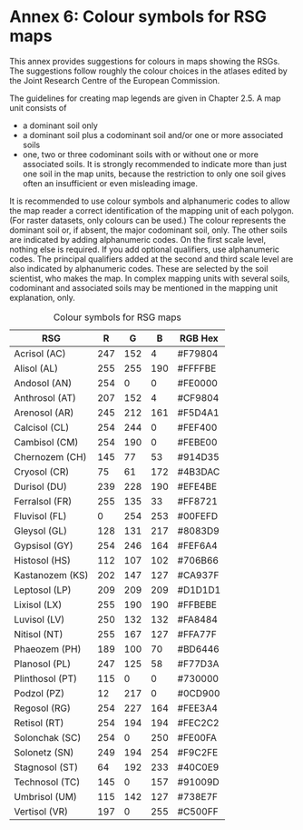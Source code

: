 # Annex 6: Colour symbols for RSG maps

This annex provides suggestions for colours in maps showing the RSGs. The suggestions follow roughly the colour choices in the atlases edited by the Joint Research Centre of the European Commission.

The guidelines for creating map legends are given in Chapter 2.5. A map unit consists of

-   a dominant soil only
-   a dominant soil plus a codominant soil and/or one or more associated soils
-   one, two or three codominant soils with or without one or more associated soils. It is strongly recommended to indicate more than just one soil in the map units, because the restriction to only one soil gives often an insufficient or even misleading image.

It is recommended to use colour symbols and alphanumeric codes to allow the map reader a correct identification of the mapping unit of each polygon. (For raster datasets, only colours can be used.) The colour represents the dominant soil or, if absent, the major codominant soil, only. The other soils are indicated by adding alphanumeric codes. On the first scale level, nothing else is required. If you add optional qualifiers, use alphanumeric codes. The principal qualifiers added at the second and third scale level are also indicated by alphanumeric codes. These are selected by the soil scientist, who makes the map. In complex mapping units with several soils, codominant and associated soils may be mentioned in the mapping unit explanation, only.

| RSG             | R   | G   | B   | RGB Hex |
|-----------------|-----|-----|-----|---------|
| Acrisol (AC)    | 247 | 152 | 4   | #F79804 |
| Alisol (AL)     | 255 | 255 | 190 | #FFFFBE |
| Andosol (AN)    | 254 | 0   | 0   | #FE0000 |
| Anthrosol (AT)  | 207 | 152 | 4   | #CF9804 |
| Arenosol (AR)   | 245 | 212 | 161 | #F5D4A1 |
| Calcisol (CL)   | 254 | 244 | 0   | #FEF400 |
| Cambisol (CM)   | 254 | 190 | 0   | #FEBE00 |
| Chernozem (CH)  | 145 | 77  | 53  | #914D35 |
| Cryosol (CR)    | 75  | 61  | 172 | #4B3DAC |
| Durisol (DU)    | 239 | 228 | 190 | #EFE4BE |
| Ferralsol (FR)  | 255 | 135 | 33  | #FF8721 |
| Fluvisol (FL)   | 0   | 254 | 253 | #00FEFD |
| Gleysol (GL)    | 128 | 131 | 217 | #8083D9 |
| Gypsisol (GY)   | 254 | 246 | 164 | #FEF6A4 |
| Histosol (HS)   | 112 | 107 | 102 | #706B66 |
| Kastanozem (KS) | 202 | 147 | 127 | #CA937F |
| Leptosol (LP)   | 209 | 209 | 209 | #D1D1D1 |
| Lixisol (LX)    | 255 | 190 | 190 | #FFBEBE |
| Luvisol (LV)    | 250 | 132 | 132 | #FA8484 |
| Nitisol (NT)    | 255 | 167 | 127 | #FFA77F |
| Phaeozem (PH)   | 189 | 100 | 70  | #BD6446 |
| Planosol (PL)   | 247 | 125 | 58  | #F77D3A |
| Plinthosol (PT) | 115 | 0   | 0   | #730000 |
| Podzol (PZ)     | 12  | 217 | 0   | #0CD900 |
| Regosol (RG)    | 254 | 227 | 164 | #FEE3A4 |
| Retisol (RT)    | 254 | 194 | 194 | #FEC2C2 |
| Solonchak (SC)  | 254 | 0   | 250 | #FE00FA |
| Solonetz (SN)   | 249 | 194 | 254 | #F9C2FE |
| Stagnosol (ST)  | 64  | 192 | 233 | #40C0E9 |
| Technosol (TC)  | 145 | 0   | 157 | #91009D |
| Umbrisol (UM)   | 115 | 142 | 127 | #738E7F |
| Vertisol (VR)   | 197 | 0   | 255 | #C500FF |

: Colour symbols for RSG maps
